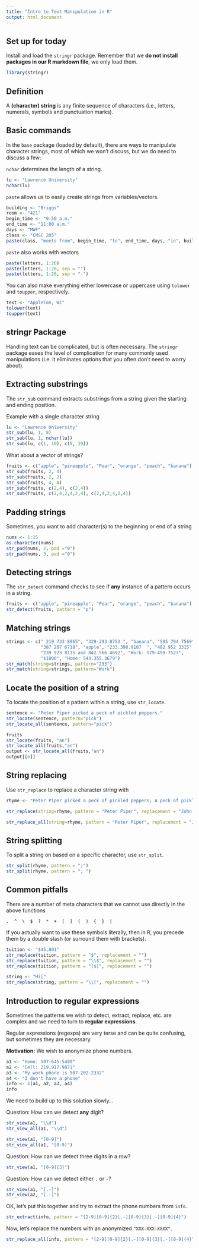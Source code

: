 ```yaml
---
title: "Intro to Text Manipulation in R"
output: html_document
---
```


## Set up for today

Install and load the `stringr` package. Remember that we **do not install packages in our R markdown file**, we only load them.

```r
library(stringr)
```


## Definition

A **(character) string** is any finite sequence of characters (i.e., letters, numerals, symbols and punctuation marks).


## Basic commands

In the `base` package (loaded by default), there are ways to manipulate character strings, most of which we won't discuss, but we do need to discuss a few:

`nchar` determines the length of a string.

```r
lu <- "Lawrence University"
nchar(lu)
```


`paste` allows us to easily create strings from variables/vectors.

```r
building <- "Briggs"
room <- "421"
begin_time <- "9:50 a.m."
end_time <- "11:00 a.m."
days <- "MWF"
class <- "CMSC 205"
paste(class, "meets from", begin_time, "to", end_time, days, "in", building, room, sep=" ")
```


`paste` also works with vectors

```r
paste(letters, 1:26)
paste(letters, 1:26, sep = "")
paste(letters, 1:26, sep = "-")
```


You can also make everything either lowercase or uppercase using `tolower` and `toupper`, respectively.

```r
text <- "AppleTon, Wi"
tolower(text)
toupper(text)
```



## stringr Package

Handling text can be complicated, but is often necessary. The `stringr` package eases the level of complication for many commonly used manipulations (i.e. it eliminates options that you often don't need to worry about).


## Extracting substrings

The `str_sub` command extracts substrings from a string given the starting and ending position.

Example with a single character string

```r
lu <- "Lawrence University"
str_sub(lu, 1, 8)
str_sub(lu, 1, nchar(lu))
str_sub(lu, c(1, 10), c(8, 19))
```

What about a vector of strings?

```r
fruits <- c("apple", "pineapple", "Pear", "orange", "peach", "banana")
str_sub(fruits, 2, 4)
str_sub(fruits, 2, 2)
str_sub(fruits, 4, 4)
str_sub(fruits, c(2,4), c(2,4))
str_sub(fruits, c(2,4,2,4,2,4), c(2,4,2,4,2,4))
```


## Padding strings

Sometimes, you want to add character(s) to the beginning or end of a string

```r
nums <- 1:15
as.character(nums)
str_pad(nums, 2, pad ="0")
str_pad(nums, 3, pad ="0")
```


## Detecting strings 

The `str_detect` command checks to see if **any** instance of a pattern occurs in a string.

```r
fruits <- c("apple", "pineapple", "Pear", "orange", "peach", "banana")
str_detect(fruits, pattern = "p")
```


## Matching strings

```r
strings <- c(" 219 733 8965", "329-293-8753 ", "banana", "595 794 7569",
             "387 287 6718", "apple", "233.398.9187  ", "482 952 3315",
             "239 923 8115 and 842 566 4692", "Work: 579-499-7527",
             "$1000", "Home: 543.355.3679")
str_match(string=strings, pattern="233")
str_match(string=strings, pattern="Work")

```


## Locate the position of a string

To locate the position of a pattern within a string, use `str_locate`.


```r
sentence <- "Peter Piper picked a peck of pickled peppers."
str_locate(sentence, pattern="pick")
str_locate_all(sentence, pattern="pick")
```


```r
fruits
str_locate(fruits, "an")
str_locate_all(fruits,"an")
output <- str_locate_all(fruits,"an")
output[[6]]
```


## String replacing

Use `str_replace` to replace a character string with 

```r
rhyme <- "Peter Piper picked a peck of pickled peppers; A peck of pickled peppers Peter Piper picked; If Peter Piper picked a peck of pickled peppers, Where's the peck of pickled peppers Peter Piper picked?"

str_replace(string=rhyme, pattern = "Peter Piper", replacement = "John Doe")

str_replace_all(string=rhyme, pattern = "Peter Piper", replacement = "John Doe")
```


## String splitting

To split a string on based on a specific character, use `str_split`.

```r
str_split(rhyme, pattern = ";")
str_split(rhyme, pattern = "; ")
```



## Common pitfalls

There are a number of meta characters that we cannot use directly in the above functions

`.  ^  \  $  ?  *  +  [  ]  (  )  {  }  |`

If you actually want to use these symbols literally, then in R, you precede them by a double slash (or surround them with brackets).


```r
tuition <- "$45,801"
str_replace(tuition, pattern = "$", replacement = "")
str_replace(tuition, pattern = "\\$", replacement = "")
str_replace(tuition, pattern = "[$]", replacement = "")

string <- "Hi["
str_replace(string, pattern = "\\[", replacement = "")
```



## Introduction to regular expressions

Sometimes the patterns we wish to detect, extract, replace, etc. are complex and we need to turn to **regular expressions**.

Regular expressions (regexps) are very terse and can be quite confusing, but sometimes they are necessary.

**Motivation:** We wish to anonymize phone numbers. 

```r
a1 <- "Home: 507-645-5489"
a2 <- "Cell: 219.917.9871"
a3 <- "My work phone is 507-202-2332"
a4 <- "I don't have a phone"
info <- c(a1, a2, a3, a4)
info
```


We need to build up to this solution slowly...


Question: How can we detect **any** digit?

```r
str_view(a1, "\\d")
str_view_all(a1, "\\d")

str_view(a1, "[0-9]")
str_view_all(a1, "[0-9]")
```


Question: How can we detect three digits in a row?

```r
str_view(a1, "[0-9]{3}")
```


Question: How can we detect either `.` or `-`?

```r
str_view(a1, "[.-]")
str_view(a2, "[.-]")
```


OK, let's put this together and try to extract the phone numbers from `info`.

```r
str_extract(info, pattern = "[2-9][0-9]{2}[.-][0-9]{3}[.-][0-9]{4}")
```

Now, let's replace the numbers with an anonymized `"XXX-XXX-XXXX"`.


```r
str_replace_all(info, pattern = "[2-9][0-9]{2}[.-][0-9]{3}[.-][0-9]{4}", replacement = "XXX-XXX-XXXX")
```

